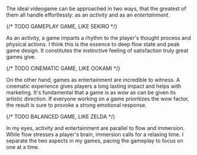 The ideal videogame can be approached in two ways, that the greatest of them all handle effortlessly: as an *activity* and as an *entertainment*.

{/* TODO GAMEPLAY GAME, LIKE SEKIRO */}

As an activity, a game imparts a rhythm to the player's thought process and physical actions. I think this is the essence to deep flow state and peak game design. It constitutes the instinctive feeling of satisfaction truly great games give.

{/* TODO CINEMATIC GAME, LIKE OOKAMI */}

On the other hand, games as entertainment are incredible to witness. A cinematic experience gives players a long lasting impact and helps with marketing. It's fundamental that a game is as *wow* as can be given its artistic direction. If everyone working on a game prioritizes the wow factor, the result is sure to provoke a strong emotional response.

{/* TODO BALANCED GAME, LIKE ZELDA */}

In my eyes, activity and entertainment are parallel to flow and immersion. While flow stresses a player's brain, immersion calls for a relaxing time. I separate the two aspects in my games, pacing the gameplay to focus on one at a time.